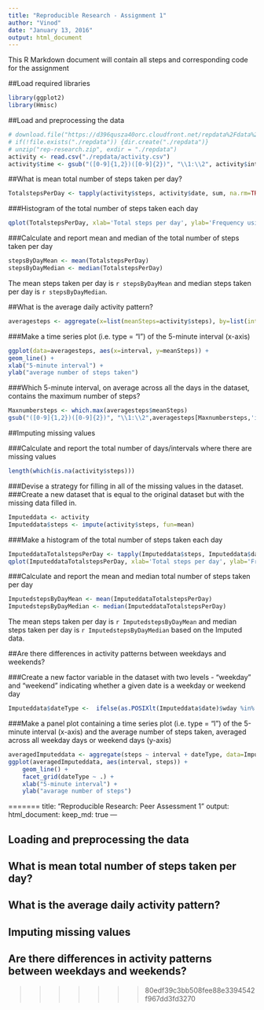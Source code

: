 ```yaml
---
title: "Reproducible Research - Assignment 1"
author: "Vinod"
date: "January 13, 2016"
output: html_document
---
```


This R Markdown document will contain all steps and corresponding code for the assignment

##Load required libraries

```r
library(ggplot2)
library(Hmisc)
```

##Load and preprocessing the data

```r
# download.file("https://d396qusza40orc.cloudfront.net/repdata%2Fdata%2Factivity.zip", "rep-research.zip")
# if(!file.exists("./repdata")) {dir.create("./repdata")}
# unzip("rep-research.zip", exdir = "./repdata")
activity <- read.csv("./repdata/activity.csv")
activity$time <- gsub("([0-9]{1,2})([0-9]{2})", "\\1:\\2", activity$interval)
```

##What is mean total number of steps taken per day?

```r
TotalstepsPerDay <- tapply(activity$steps, activity$date, sum, na.rm=TRUE)
```

###Histogram of the total number of steps taken each day

```r
qplot(TotalstepsPerDay, xlab='Total steps per day', ylab='Frequency using binwith 500', binwidth=500)
```

###Calculate and report mean and median of the total number of steps taken per day

```r
stepsByDayMean <- mean(TotalstepsPerDay)
stepsByDayMedian <- median(TotalstepsPerDay)
```

The mean steps taken per day is `r stepsByDayMean` and median steps taken per day is `r stepsByDayMedian`.

##What is the average daily activity pattern?

```r
averagesteps <- aggregate(x=list(meanSteps=activity$steps), by=list(interval=activity$interval), FUN=mean, na.rm=TRUE)
```

###Make a time series plot (i.e. type = "l") of the 5-minute interval (x-axis)

```r
ggplot(data=averagesteps, aes(x=interval, y=meanSteps)) +
geom_line() +
xlab("5-minute interval") +
ylab("average number of steps taken")
```

###Which 5-minute interval, on average across all the days in the dataset, contains the maximum number of steps?

```r
Maxnumbersteps <- which.max(averagesteps$meanSteps)
gsub("([0-9]{1,2})([0-9]{2})", "\\1:\\2",averagesteps[Maxnumbersteps,'interval'])
```

##Imputing missing values

###Calculate and report the total  number of days/intervals where there are missing values

```r
length(which(is.na(activity$steps)))
```

###Devise a strategy for filling in all of the missing values in the dataset.
###Create a new dataset that is equal to the original dataset but with the missing data filled in.

```r
Imputeddata <- activity
Imputeddata$steps <- impute(activity$steps, fun=mean)
```

###Make a histogram of the total number of steps taken each day

```r
ImputeddataTotalstepsPerDay <- tapply(Imputeddata$steps, Imputeddata$date, sum, na.rm=TRUE)
qplot(ImputeddataTotalstepsPerDay, xlab='Total steps per day', ylab='Frequency using binwith 500', binwidth=500)
```

###Calculate and report the mean and median total number of steps taken per day

```r
ImputedstepsByDayMean <- mean(ImputeddataTotalstepsPerDay)
ImputedstepsByDayMedian <- median(ImputeddataTotalstepsPerDay)
```

The mean steps taken per day is `r ImputedstepsByDayMean` and median steps taken per day is `r ImputedstepsByDayMedian` based on the Imputed data.

##Are there differences in activity patterns between weekdays and weekends?

###Create a new factor variable in the dataset with two levels - "weekday" and "weekend" indicating whether a given date is a weekday or weekend day

```r
Imputeddata$dateType <-  ifelse(as.POSIXlt(Imputeddata$date)$wday %in% c(0,6), 'weekend', 'weekday')
```

###Make a panel plot containing a time series plot (i.e. type = "l") of the 5-minute interval (x-axis) and the average number of steps taken, averaged across all weekday days or weekend days (y-axis)

```r
averagedImputeddata <- aggregate(steps ~ interval + dateType, data=Imputeddata, mean)
ggplot(averagedImputeddata, aes(interval, steps)) + 
    geom_line() + 
    facet_grid(dateType ~ .) +
    xlab("5-minute interval") + 
    ylab("avarage number of steps")
```
=======
title: "Reproducible Research: Peer Assessment 1"
output: 
  html_document:
    keep_md: true
---


## Loading and preprocessing the data



## What is mean total number of steps taken per day?



## What is the average daily activity pattern?



## Imputing missing values



## Are there differences in activity patterns between weekdays and weekends?
>>>>>>> 80edf39c3bb508fee88e3394542f967dd3fd3270
